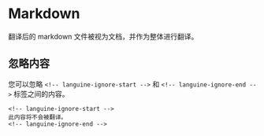 # Markdown

翻译后的 markdown 文件被视为文档，并作为整体进行翻译。

## 忽略内容

您可以忽略 `<!-- languine-ignore-start -->` 和 `<!-- languine-ignore-end -->` 标签之间的内容。

```mdx
<!-- languine-ignore-start -->
此内容将不会被翻译。
<!-- languine-ignore-end -->
``` 